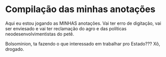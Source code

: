 # Compilação das minhas anotações {.unnumbered}

Aqui eu estou jogando as MINHAS anotações. Vai ter erro de digitação, vai ser enviesado e vai ter reclamação do agro e das políticas neodesenvolvimentistas do petê. 

Bolsominion, ta fazendo o que interessado em trabalhar pro Estado??? Xô, drogado. 
